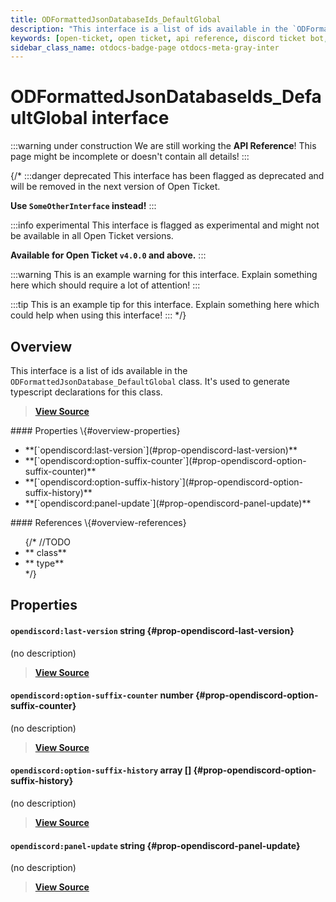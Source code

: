 ```yaml
---
title: ODFormattedJsonDatabaseIds_DefaultGlobal
description: "This interface is a list of ids available in the `ODFormattedJsonDatabase_DefaultGlobal` class. It's used to generate typescript declarations for this class."
keywords: [open-ticket, open ticket, api reference, discord ticket bot, interface]
sidebar_class_name: otdocs-badge-page otdocs-meta-gray-inter
---
```

<head>
    <link rel="apple-touch-icon" href="/img/logo_vertical.png"/>
</head>

# ODFormattedJsonDatabaseIds_DefaultGlobal <M color="gray">interface</M>

:::warning under construction
We are still working the **API Reference**! This page might be incomplete or doesn't contain all details!
:::

{/*
:::danger deprecated
This interface has been flagged as deprecated and will be removed in the next version of Open Ticket.

**Use `SomeOtherInterface` instead!**
:::

:::info experimental
This interface is flagged as experimental and might not be available in all Open Ticket versions.

**Available for Open Ticket `v4.0.0` and above.**
:::

:::warning
This is an example warning for this interface. Explain something here which should require a lot of attention!
:::

:::tip
This is an example tip for this interface. Explain something here which could help when using this interface!
:::
*/}

## Overview
This interface is a list of ids available in the `ODFormattedJsonDatabase_DefaultGlobal` class.
It's used to generate typescript declarations for this class.

> [**View Source**](https://otgithub.dj-dj.be/tree/main/src/core/api/defaults/database.ts#L54)

<FlexHorizontal>
<div style={{width:"50%"}}>
    #### Properties \{#overview-properties}
    <ul>
        <li>**[`opendiscord:last-version`](#prop-opendiscord-last-version)**</li>
        <li>**[`opendiscord:option-suffix-counter`](#prop-opendiscord-option-suffix-counter)**</li>
        <li>**[`opendiscord:option-suffix-history`](#prop-opendiscord-option-suffix-history)**</li>
        <li>**[`opendiscord:panel-update`](#prop-opendiscord-panel-update)**</li>
    </ul>
</div>
<div style={{width:"50%"}}>
    #### References \{#overview-references}
    <ul>
        {/*
        //TODO
        <li>**<code><ApiUrl url="class:ODId" label="api.ODId"/></code> <M color="purple">class</M>**</li>
        <li>**<code><ApiUrl url="type:ODExampleType" label="api.ODExampleType"/></code> <M color="brown">type</M>**</li>
        */}
    </ul>
</div>
</FlexHorizontal>

## Properties
<Divider></Divider>
#### `opendiscord:last-version` <M color="blue">string</M> <ApiBlock><ApiUrl url="js:string" label="string"/></ApiBlock> \{#prop-opendiscord-last-version}
(no description)

> [**View Source**](https://otgithub.dj-dj.be/tree/main/src/core/api/defaults/database.ts#L58)

<Divider></Divider>
#### `opendiscord:option-suffix-counter` <M color="green">number</M> <ApiBlock><ApiUrl url="js:number" label="number"/></ApiBlock> \{#prop-opendiscord-option-suffix-counter}
(no description)

> [**View Source**](https://otgithub.dj-dj.be/tree/main/src/core/api/defaults/database.ts#L56)

<Divider></Divider>
#### `opendiscord:option-suffix-history` <M color="pink">array</M> <ApiBlock><ApiUrl url="js:string" label="string"/>[]</ApiBlock> \{#prop-opendiscord-option-suffix-history}
(no description)

> [**View Source**](https://otgithub.dj-dj.be/tree/main/src/core/api/defaults/database.ts#L57)

<Divider></Divider>
#### `opendiscord:panel-update` <M color="blue">string</M> <ApiBlock><ApiUrl url="js:string" label="string"/></ApiBlock> \{#prop-opendiscord-panel-update}
(no description)

> [**View Source**](https://otgithub.dj-dj.be/tree/main/src/core/api/defaults/database.ts#L55)

<Divider></Divider>
